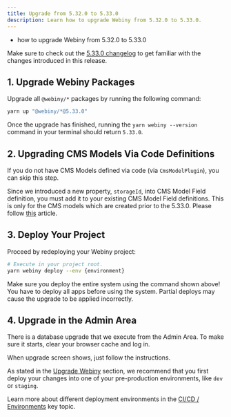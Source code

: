 ```yaml
---
title: Upgrade from 5.32.0 to 5.33.0
description: Learn how to upgrade Webiny from 5.32.0 to 5.33.0.
---
```



<Alert type="success" title="What you’ll learn">

- how to upgrade Webiny from 5.32.0 to 5.33.0

</Alert>

<Alert type="info">

Make sure to check out the [5.33.0 changelog](./changelog) to get familiar with the changes introduced in this release.

</Alert>

## 1. Upgrade Webiny Packages

Upgrade all `@webiny/*` packages by running the following command:

```bash
yarn up "@webiny/*@5.33.0"
```

Once the upgrade has finished, running the `yarn webiny --version` command in your terminal should return `5.33.0`.

## 2. Upgrading CMS Models Via Code Definitions 

<Alert type="info">

If you do not have CMS Models defined via code (via `CmsModelPlugin`), you can skip this step.

</Alert>

Since we introduced a new property, `storageId`, into CMS Model Field definition, you must add it to your existing CMS Model Field definitions.
This is only for the CMS models which are created prior to the 5.33.0.
Please follow [this](/docs/headless-cms/extending/content-models-via-code-storage-id) article.


## 3. Deploy Your Project

Proceed by redeploying your Webiny project:

```bash
# Execute in your project root.
yarn webiny deploy --env {environment}
```

<Alert type="warning">

Make sure you deploy the entire system using the command shown above! You have to deploy all apps before using the system. Partial deploys may cause the upgrade to be applied incorrectly.

</Alert>

## 4. Upgrade in the Admin Area

There is a database upgrade that we execute from the Admin Area. To make sure it starts, clear your browser cache and log in.

When upgrade screen shows, just follow the instructions.


<Alert type="warning">

As stated in the [Upgrade Webiny](../upgrade-webiny#pre-production-environments-first) section, we recommend that you first deploy your changes into one of your pre-production environments, like `dev` or `staging`.

</Alert>

<Alert type="info">

Learn more about different deployment environments in the [CI/CD / Environments](../../core-development-concepts/ci-cd/environments) key topic.

</Alert>

